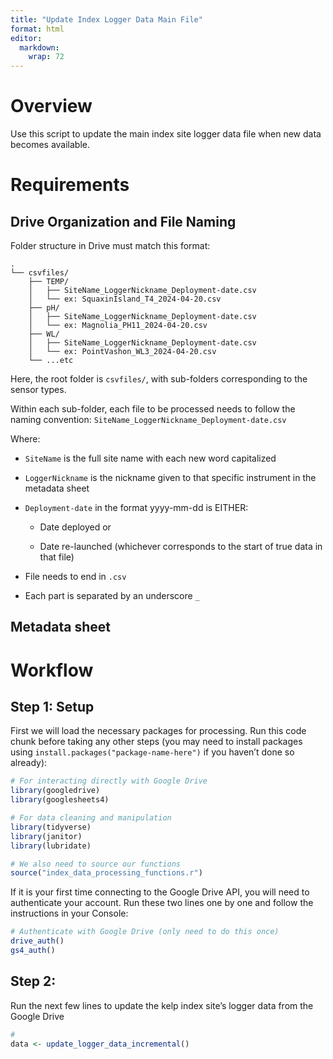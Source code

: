 ```yaml
---
title: "Update Index Logger Data Main File"
format: html
editor: 
  markdown: 
    wrap: 72
---
```


# Overview

Use this script to update the main index site logger data file when new
data becomes available.

# Requirements

## Drive Organization and File Naming

Folder structure in Drive must match this format:

```         
.
└── csvfiles/
    ├── TEMP/
    │   ├── SiteName_LoggerNickname_Deployment-date.csv
    │   └── ex: SquaxinIsland_T4_2024-04-20.csv
    ├── pH/
    │   ├── SiteName_LoggerNickname_Deployment-date.csv
    │   └── ex: Magnolia_PH11_2024-04-20.csv
    ├── WL/
    │   ├── SiteName_LoggerNickname_Deployment-date.csv
    │   └── ex: PointVashon_WL3_2024-04-20.csv
    └── ...etc
```

Here, the root folder is `csvfiles/`, with sub-folders corresponding to
the sensor types.

Within each sub-folder, each file to be processed needs to follow the
naming convention: `SiteName_LoggerNickname_Deployment-date.csv`

Where:

-   `SiteName` is the full site name with each new word capitalized

-   `LoggerNickname` is the nickname given to that specific instrument
    in the metadata sheet

-   `Deployment-date` in the format yyyy-mm-dd is EITHER:

    -   Date deployed or

    -   Date re-launched (whichever corresponds to the start of true
        data in that file)

-   File needs to end in `.csv`

-   Each part is separated by an underscore `_`

## Metadata sheet

# Workflow

## Step 1: Setup

First we will load the necessary packages for processing. Run this code
chunk before taking any other steps (you may need to install packages
using `install.packages("package-name-here")` if you haven't done so
already):

```r
# For interacting directly with Google Drive
library(googledrive)
library(googlesheets4)

# For data cleaning and manipulation
library(tidyverse)
library(janitor)
library(lubridate)

# We also need to source our functions
source("index_data_processing_functions.r")
```

If it is your first time connecting to the Google Drive API, you will
need to authenticate your account. Run these two lines one by one and
follow the instructions in your Console:

```r
# Authenticate with Google Drive (only need to do this once)
drive_auth()
gs4_auth()
```

## Step 2:

Run the next few lines to update the kelp index site's logger data from
the Google Drive

```r
# 
data <- update_logger_data_incremental()
```
